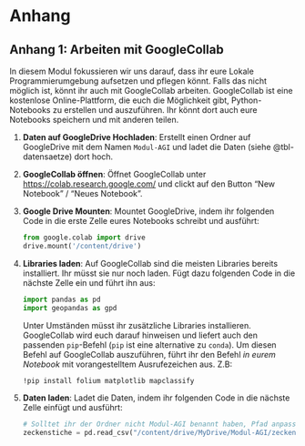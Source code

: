 # Anhang

## Anhang 1: Arbeiten mit GoogleCollab

In diesem Modul fokussieren wir uns darauf, dass ihr eure Lokale Programmierumgebung aufsetzen und pflegen könnt. Falls das nicht möglich ist, könnt ihr auch mit GoogleCollab arbeiten. GoogleCollab ist eine kostenlose Online-Plattform, die euch die Möglichkeit gibt, Python-Notebooks zu erstellen und auszuführen. Ihr könnt dort auch eure Notebooks speichern und mit anderen teilen.

1. **Daten auf GoogleDrive Hochladen**: Erstellt einen Ordner auf GoogleDrive mit dem Namen `Modul-AGI` und ladet die Daten (siehe @tbl-datensaetze) dort hoch.
2. **GoogleCollab öffnen**: Öffnet GoogleCollab unter <https://colab.research.google.com/> und clickt auf den Button "New Notebook" / "Neues Notebook".
3. **Google Drive Mounten**: Mountet GoogleDrive, indem ihr folgenden Code in die erste Zelle eures Notebooks schreibt und ausführt:

   ```python
   from google.colab import drive
   drive.mount('/content/drive')
   ```

4. **Libraries laden**: Auf GoogleCollab sind die meisten Libraries bereits installiert. Ihr müsst sie nur noch laden. Fügt dazu folgenden Code in die nächste Zelle ein und führt ihn aus:

   ```python
   import pandas as pd
   import geopandas as gpd
   ```

   Unter Umständen müsst ihr zusätzliche Libraries installieren. GoogleCollab wird euch darauf hinweisen und liefert auch den passenden `pip`-Befehl (`pip` ist eine alternative zu `conda`). Um diesen Befehl auf GoogleCollab auszuführen, führt ihr den Befehl *in eurem Notebook* mit vorangestelltem Ausrufezeichen aus. Z.B:

   ```bash
   !pip install folium matplotlib mapclassify
   ```

5. **Daten laden**: Ladet die Daten, indem ihr folgenden Code in die nächste Zelle einfügt und ausführt:

   ```python
   # Solltet ihr der Ordner nicht Modul-AGI benannt haben, Pfad anpassen
   zeckenstiche = pd.read_csv("/content/drive/MyDrive/Modul-AGI/zeckenstiche.csv")
   ```
